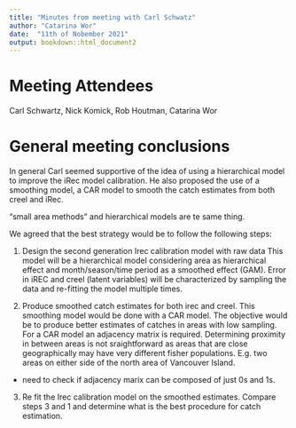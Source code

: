 ```yaml
---
title: "Minutes from meeting with Carl Schwatz"
author: "Catarina Wor"
date:  "11th of Nobember 2021"
output: bookdown::html_document2
---
```




# Meeting Attendees

Carl Schwartz, Nick Komick, Rob Houtman, Catarina Wor

# General meeting conclusions

In general Carl seemed supportive of the idea of using a hierarchical model to improve the iRec model calibration. He also proposed the use of a smoothing model, a CAR model to smooth the catch estimates from both creel and iRec. 

"small area methods" and hierarchical models are te same thing.

We agreed that the best strategy would be to follow the following steps:

1. Design the second generation Irec calibration model with raw data
 This model will be a hierarchical model considering area as hierarchical effect and month/season/time period as a smoothed effect (GAM). 
 Error in iREC and creel (latent variables) will be characterized by sampling the data and re-fitting the model multiple times. 

2. Produce smoothed catch estimates for both irec and creel. This smoothing model would be done with a CAR model. The objective would be to produce better estimates of catches in areas with low sampling. 
For a CAR model an adjacency matrix is required. Determining proximity in between areas is not sraightforward as areas that are close geographically may have very different fisher populations. E.g. two areas on either side of the north area of Vancouver Island.
- need to check if adjacency marix can be composed of just 0s and 1s. 




3. Re fit the Irec calibration model on the smoothed estimates. Compare steps 3 and 1 and determine what is the best procedure for catch estimation. 








